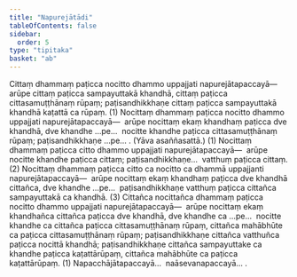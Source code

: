 ```yaml
---
title: "Napurejātādi"
tableOfContents: false
sidebar:
  order: 5
type: "tipitaka"
basket: "ab"
---
```



<DynamicBreadcrumb />

<Division number="56">

<Paragraph number="2442">
Cittaṃ dhammaṃ paṭicca nocitto dhammo uppajjati napurejātapaccayā—  arūpe cittaṃ paṭicca sampayuttakā khandhā, cittaṃ paṭicca cittasamuṭṭhānaṃ rūpaṃ; paṭisandhikkhaṇe cittaṃ paṭicca sampayuttakā khandhā kaṭattā ca rūpaṃ. (1)
</Paragraph>

<Paragraph number="2443">
Nocittaṃ dhammaṃ paṭicca nocitto dhammo uppajjati napurejātapaccayā—  arūpe nocittaṃ ekaṃ khandhaṃ paṭicca dve khandhā, dve khandhe …pe…  nocitte khandhe paṭicca cittasamuṭṭhānaṃ rūpaṃ; paṭisandhikkhaṇe …pe… . (Yāva asaññasattā.) (1)
</Paragraph>

<Paragraph number="2444">
Nocittaṃ dhammaṃ paṭicca citto dhammo uppajjati napurejātapaccayā—  arūpe nocitte khandhe paṭicca cittaṃ; paṭisandhikkhaṇe…  vatthuṃ paṭicca cittaṃ. (2)
</Paragraph>

<Paragraph number="2445">
Nocittaṃ dhammaṃ paṭicca citto ca nocitto ca dhammā uppajjanti napurejātapaccayā—  arūpe nocittaṃ ekaṃ khandhaṃ paṭicca dve khandhā cittañca, dve khandhe …pe…  paṭisandhikkhaṇe vatthuṃ paṭicca cittañca sampayuttakā ca khandhā. (3)
</Paragraph>

<Paragraph number="2446">
Cittañca nocittañca dhammaṃ paṭicca nocitto dhammo uppajjati napurejātapaccayā—  arūpe nocittaṃ ekaṃ khandhañca cittañca paṭicca dve khandhā, dve khandhe ca …pe…  nocitte khandhe ca cittañca paṭicca cittasamuṭṭhānaṃ rūpaṃ, cittañca mahābhūte ca paṭicca cittasamuṭṭhānaṃ rūpaṃ; paṭisandhikkhaṇe cittañca vatthuñca paṭicca nocittā khandhā; paṭisandhikkhaṇe cittañca sampayuttake ca khandhe paṭicca kaṭattārūpaṃ, cittañca mahābhūte ca paṭicca kaṭattārūpaṃ. (1)

</Paragraph>
</Division>

<Paragraph number="2447" type="center">
Napacchājātapaccayā…  naāsevanapaccayā… .
</Paragraph>